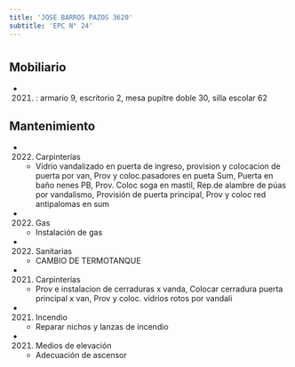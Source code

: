```yaml
---
title: 'JOSE BARROS PAZOS 3620'
subtitle: 'EPC N° 24'
---
```


#


## Mobiliario

*  (2021) : armario 9, escritorio 2, mesa pupitre doble 30, silla escolar 62 





## Mantenimiento

*  (2022) Carpinterías 
    + Vidrio vandalizado en puerta de ingreso, provision y colocacion de puerta por van, Prov y coloc.pasadores en pueta Sum, Puerta en baño nenes PB, Prov. Coloc soga en mastil, Rep.de alambre de púas por vandalismo, Provisión de puerta principal, Prov y coloc  red antipalomas en sum

*  (2022) Gas 
    + Instalación de gas

*  (2022) Sanitarias 
    + CAMBIO DE TERMOTANQUE

*  (2021) Carpinterías 
    + Prov e instalacion de cerraduras x vanda, Colocar cerradura puerta principal x van, Prov y coloc.  vidrios rotos por vandali

*  (2021) Incendio 
    + Reparar nichos y lanzas de incendio

*  (2021) Medios de elevación 
    + Adecuación de ascensor



